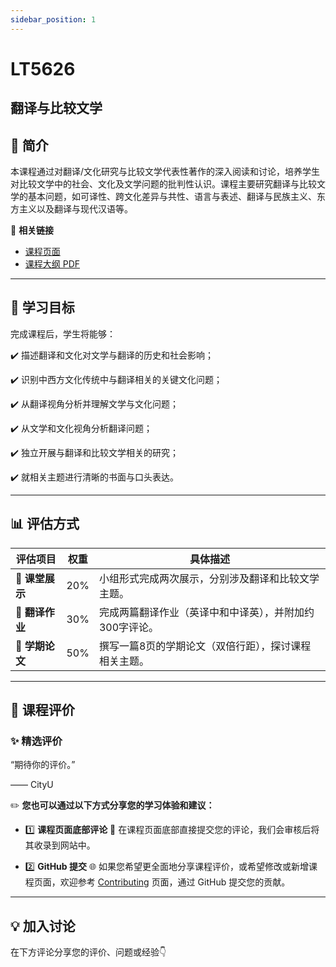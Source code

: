 ```yaml
---
sidebar_position: 1
---
```


# LT5626
## 翻译与比较文学

## **📘 简介**
本课程通过对翻译/文化研究与比较文学代表性著作的深入阅读和讨论，培养学生对比较文学中的社会、文化及文学问题的批判性认识。课程主要研究翻译与比较文学的基本问题，如可译性、跨文化差异与共性、语言与表述、翻译与民族主义、东方主义以及翻译与现代汉语等。

🔗 **相关链接**
- [课程页面](https://www.cityu.edu.hk/catalogue/pg/202425/course/LT5626.htm)
- [课程大纲 PDF](https://www.cityu.edu.hk/catalogue/pg/202425/course/LT5626.pdf)

---

## **🎯 学习目标**

完成课程后，学生将能够：

✔️ 描述翻译和文化对文学与翻译的历史和社会影响；

✔️ 识别中西方文化传统中与翻译相关的关键文化问题；

✔️ 从翻译视角分析并理解文学与文化问题；

✔️ 从文学和文化视角分析翻译问题；

✔️ 独立开展与翻译和比较文学相关的研究；

✔️ 就相关主题进行清晰的书面与口头表达。

---

## **📊 评估方式**

| **评估项目**                | **权重** | **具体描述**                                                                                     |
|----------------------------|---------|-----------------------------------------------------------------------------------------------|
| **🎤 课堂展示**              | 20%     | 小组形式完成两次展示，分别涉及翻译和比较文学主题。                                                     |
| **📄 翻译作业**              | 30%     | 完成两篇翻译作业（英译中和中译英），并附加约300字评论。                                                |
| **📝 学期论文**              | 50%     | 撰写一篇8页的学期论文（双倍行距），探讨课程相关主题。                                                  |

---

## **💬 课程评价**

### ✨ **精选评价**
<div className={commentStyles.commentBox}>
    <p className={commentStyles.commentText}>
        “期待你的评价。”
    </p>
    <p className={commentStyles.commentAuthor}>—— CityU</p>
</div>

✏️ **您也可以通过以下方式分享您的学习体验和建议：**

- 1️⃣ **课程页面底部评论**
💬 在课程页面底部直接提交您的评论，我们会审核后将其收录到网站中。

- 2️⃣ **GitHub 提交**
🌐 如果您希望更全面地分享课程评价，或希望修改或新增课程页面，欢迎参考 [Contributing](https://penjc.github.io/cityU-navigator/contributing) 页面，通过 GitHub 提交您的贡献。

---

## **💡 加入讨论**

在下方评论分享您的评价、问题或经验👇
<Utterances />
